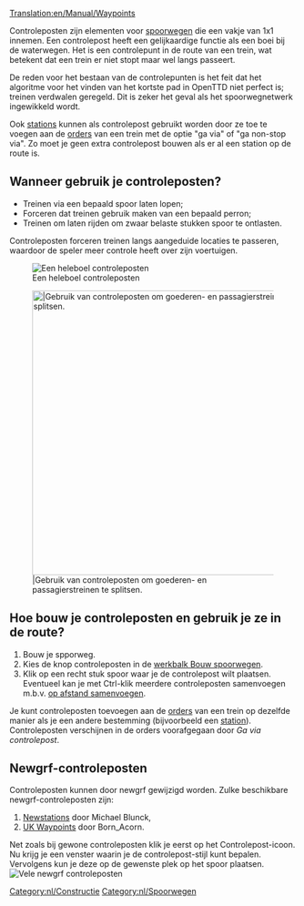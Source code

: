 [[Translation:en/Manual/Waypoints]]


Controleposten zijn elementen voor [[nl/Manual/Spoorwegconstructies|spoorwegen]] die een vakje van 1x1 innemen. Een controlepost heeft een gelijkaardige functie als een boei bij de waterwegen. Het is een controlepunt in de route van een trein, wat betekent dat een trein er niet stopt maar wel langs passeert.

De reden voor het bestaan van de controlepunten is het feit dat het algoritme voor het vinden van het kortste pad in OpenTTD niet perfect is; treinen verdwalen geregeld. Dit is zeker het geval als het spoorwegnetwerk ingewikkeld wordt.

Ook [[nl/Manual/Spoorwegstation|stations]] kunnen als controlepost gebruikt worden door ze toe te voegen aan de [[nl/Manual/Orders|orders]] van een trein met de optie "ga via" of "ga non-stop via". Zo moet je geen extra controlepost bouwen als er al een station op de route is.

== Wanneer gebruik je controleposten? ==

* Treinen via een bepaald spoor laten lopen;
* Forceren dat treinen gebruik maken van een bepaald perron;
* Treinen om laten rijden om zwaar belaste stukken spoor te ontlasten.

Controleposten forceren treinen langs aangeduide locaties te passeren, waardoor de speler meer controle heeft over zijn voertuigen.

[[File:en/Checkpoints.png|center|frame|Een heleboel controleposten]]

[[File:en/waypoints.png|center|thumb|500px||Gebruik van controleposten om goederen- en passagierstreinen te splitsen.]]

== Hoe bouw je controleposten en gebruik je ze in de route? ==

# Bouw je spporweg.
# Kies de knop controleposten in de [[nl/Manual/Spoorwegconstructies#De werkbalk Bouw spoorwegen|werkbalk Bouw spoorwegen]].
# Klik op een recht stuk spoor waar je de controlepost wilt plaatsen. Eventueel kan je met Ctrl-klik meerdere controleposten samenvoegen m.b.v. [[nl/Manual/Op afstand samengevoegde stations|op afstand samenvoegen]].

Je kunt controleposten toevoegen aan de [[nl/Manual/Orders|orders]] van een trein op dezelfde manier als je een andere bestemming (bijvoorbeeld een [[nl/Manual/Spoorwegstation|station]]). Controleposten verschijnen in de orders voorafgegaan door ''Ga via controlepost''.

== Newgrf-controleposten ==

Controleposten kunnen door newgrf gewijzigd worden. Zulke beschikbare newgrf-controleposten zijn:
# [http://grfcrawler.tt-forums.net/details.php?do=details&id=13 Newstations] door Michael Blunck, 
# [http://grfcrawler.tt-forums.net/details.php?do=details&id=104 UK Waypoints] door Born_Acorn.

Net zoals bij gewone controleposten klik je eerst op het Controlepost-icoon. Nu krijg je een venster waarin je de controlepost-stijl kunt bepalen. Vervolgens kun je deze op de gewenste plek op het spoor plaatsen.
[[File:en/Newgrfwayp.png|center|frame|Vele newgrf controleposten]]

[[Category:nl/Constructie]]
[[Category:nl/Spoorwegen]]